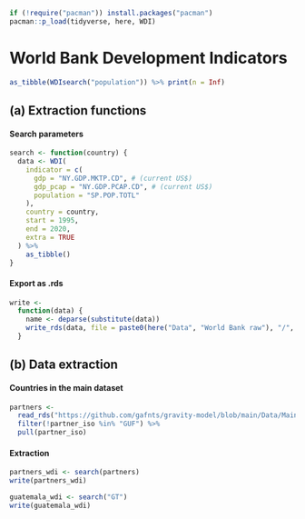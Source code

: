 ```r
if (!require("pacman")) install.packages("pacman")
pacman::p_load(tidyverse, here, WDI)
```

# World Bank Development Indicators

```r
as_tibble(WDIsearch("population")) %>% print(n = Inf)
```

## (a) Extraction functions

#### Search parameters

```r
search <- function(country) {
  data <- WDI(
    indicator = c(
      gdp = "NY.GDP.MKTP.CD", # (current US$)
      gdp_pcap = "NY.GDP.PCAP.CD", # (current US$)
      population = "SP.POP.TOTL"
    ),
    country = country,
    start = 1995,
    end = 2020,
    extra = TRUE
  ) %>% 
    as_tibble()
}
```

#### Export as .rds

```r
write <-
  function(data) {
    name <- deparse(substitute(data))
    write_rds(data, file = paste0(here("Data", "World Bank raw"), "/", name, ".rds"))
  }
```

## (b) Data extraction

#### Countries in the main dataset

```r
partners <- 
  read_rds("https://github.com/gafnts/gravity-model/blob/main/Data/Main%20data%20frames/countries.rds?raw=true") %>% 
  filter(!partner_iso %in% "GUF") %>% 
  pull(partner_iso)
```

#### Extraction

```r
partners_wdi <- search(partners)
write(partners_wdi)
```

```r
guatemala_wdi <- search("GT")
write(guatemala_wdi)
```
